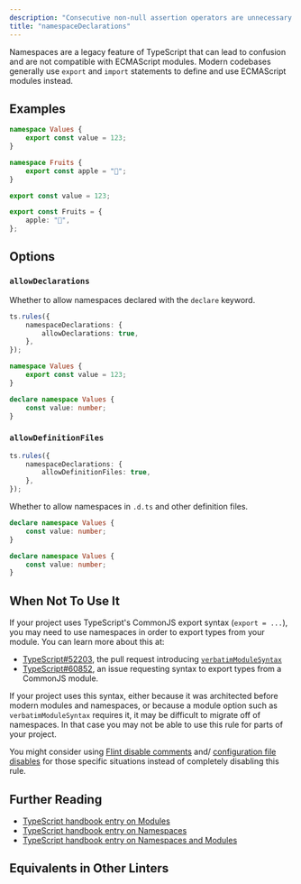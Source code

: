 ```yaml
---
description: "Consecutive non-null assertion operators are unnecessary."
title: "namespaceDeclarations"
---
```



<RuleSummary plugin="ts" rule="namespaceDeclarations" />

Namespaces are a legacy feature of TypeScript that can lead to confusion and are not compatible with ECMAScript modules.
Modern codebases generally use `export` and `import` statements to define and use ECMAScript modules instead.

## Examples

<Tabs>
<TabItem label="❌ Incorrect">

```ts
namespace Values {
	export const value = 123;
}
```

```ts
namespace Fruits {
	export const apple = "🍎";
}
```

</TabItem>
<TabItem label="✅ Correct">

```ts
export const value = 123;
```

```ts
export const Fruits = {
	apple: "🍎",
};
```

</TabItem>
</Tabs>

## Options

### `allowDeclarations`

Whether to allow namespaces declared with the `declare` keyword.

```ts
ts.rules({
	namespaceDeclarations: {
		allowDeclarations: true,
	},
});
```

<Tabs>
<TabItem label="❌ Incorrect">

```ts
namespace Values {
	export const value = 123;
}
```

</TabItem>
<TabItem label="✅ Correct">

```ts
declare namespace Values {
	const value: number;
}
```

</TabItem>
</Tabs>

### `allowDefinitionFiles`

```ts
ts.rules({
	namespaceDeclarations: {
		allowDefinitionFiles: true,
	},
});
```

Whether to allow namespaces in `.d.ts` and other definition files.

<Tabs>
<TabItem label="❌ Incorrect">

```ts title="index.ts"
declare namespace Values {
	const value: number;
}
```

</TabItem>
<TabItem label="✅ Correct">

```ts title="index.d.ts"
declare namespace Values {
	const value: number;
}
```

</TabItem>
</Tabs>

## When Not To Use It

If your project uses TypeScript's CommonJS export syntax (`export = ...`), you may need to use namespaces in order to export types from your module.
You can learn more about this at:

- [TypeScript#52203](https://github.com/microsoft/TypeScript/pull/52203), the pull request introducing [`verbatimModuleSyntax`](https://www.typescriptlang.org/tsconfig/#verbatimModuleSyntax)
- [TypeScript#60852](https://github.com/microsoft/TypeScript/issues/60852), an issue requesting syntax to export types from a CommonJS module.

If your project uses this syntax, either because it was architected before modern modules and namespaces, or because a module option such as `verbatimModuleSyntax` requires it, it may be difficult to migrate off of namespaces.
In that case you may not be able to use this rule for parts of your project.

You might consider using [Flint disable comments](/) and/ [configuration file disables](/) for those specific situations instead of completely disabling this rule.

## Further Reading

- [TypeScript handbook entry on Modules](https://www.typescriptlang.org/docs/handbook/modules.html)
- [TypeScript handbook entry on Namespaces](https://www.typescriptlang.org/docs/handbook/namespaces.html)
- [TypeScript handbook entry on Namespaces and Modules](https://www.typescriptlang.org/docs/handbook/namespaces-and-modules.html)

## Equivalents in Other Linters

<RuleEquivalentsTable pluginId="ts" ruleId="namespaceDeclarations" />
